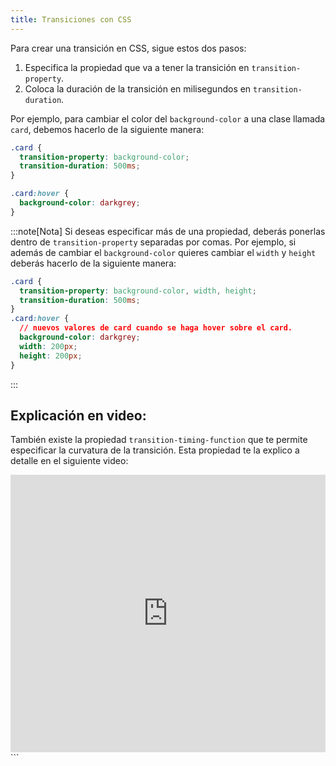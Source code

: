```yaml
---
title: Transiciones con CSS
---
```


Para crear una transición en CSS, sigue estos dos pasos:

1. Especifica la propiedad que va a tener la transición en `transition-property`.
2. Coloca la duración de la transición en milisegundos en `transition-duration`.

Por ejemplo, para cambiar el color del `background-color` a una clase llamada `card`, debemos hacerlo de la siguiente manera:

```css
.card {
  transition-property: background-color;
  transition-duration: 500ms;
}

.card:hover {
  background-color: darkgrey;
}
```

:::note[Nota]
Si deseas especificar más de una propiedad, deberás ponerlas dentro de `transition-property` separadas por comas. Por ejemplo, si además de cambiar el `background-color` quieres cambiar el `width` y `height` deberás hacerlo de la siguiente manera:

```css
.card {
  transition-property: background-color, width, height;
  transition-duration: 500ms;
}
.card:hover {
  // nuevos valores de card cuando se haga hover sobre el card.
  background-color: darkgrey;
  width: 200px;
  height: 200px;
}
```

:::

## Explicación en video:

También existe la propiedad `transition-timing-function` que te permite especificar la curvatura de la transición. Esta propiedad te la explico a detalle en el siguiente video:

<iframe width="100%" height="444" src="https://www.youtube.com/embed/pdPtKBWoI9E?si=KYgVoluG39n8Yu3d" title="YouTube video player" frameBorder="0" allow="accelerometer; autoplay; clipboard-write; encrypted-media; gyroscope; picture-in-picture; web-share" referrerPolicy="strict-origin-when-cross-origin" allowFullScreen></iframe>
```
